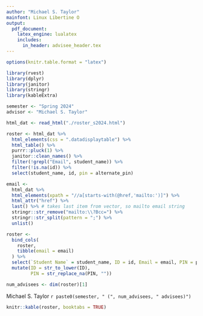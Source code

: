```yaml
---
author: "Michael S. Taylor"
mainfont: Linux Libertine O
output:
  pdf_document:
    latex_engine: lualatex
    includes:
      in_header: advisee_header.tex
---
```


```r
options(knitr.table.format = "latex")
```

```r
library(rvest)
library(dplyr)
library(janitor)
library(stringr)
library(kableExtra)

semester <- "Spring 2024"
advisor <- "Michael S. Taylor"

html_dat <- read_html("./roster_s2024.html")

roster <- html_dat %>% 
  html_elements(css = ".datadisplaytable") %>% 
  html_table() %>% 
  purrr::pluck(1) %>% 
  janitor::clean_names() %>% 
  filter(!grepl("Email", student_name)) %>% 
  filter(!is.na(id)) %>% 
  select(student_name, id, pin = alternate_pin)

email <- 
  html_dat %>% 
  html_elements(xpath = "//a[starts-with(@href,'mailto:')]") %>% 
  html_attr("href") %>% 
  last() %>% # takes last item from vector, so mailto email string
  stringr::str_remove("mailto:\\?Bcc=") %>% 
  stringr::str_split(pattern = ";") %>% 
  unlist()

roster <- 
  bind_cols(
    roster, 
    tibble(email = email)
  ) %>% 
  select(`Student Name` = student_name, ID = id, Email = email, PIN = pin) %>% 
  mutate(ID = str_to_lower(ID),
         PIN = str_replace_na(PIN, ""))

num_advisees <- dim(roster)[1]

```

Michael S. Taylor \newline
`r paste0(semester, " (", num_advisees, " advisees)")`

```r
knitr::kable(roster, booktabs = TRUE)
```

